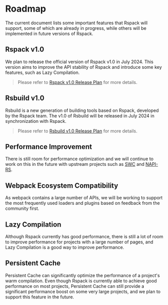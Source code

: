# Roadmap

The current document lists some important features that Rspack will support, some of which are already in progress, while others will be implemented in future versions of Rspack.

## Rspack v1.0

We plan to release the official version of Rspack v1.0 in July 2024. This version aims to improve the API stability of Rspack and introduce some key features, such as Lazy Compilation.

> Please refer to [Rspack v1.0 Release Plan](https://github.com/web-infra-dev/rspack/discussions/6315) for more details.

## Rsbuild v1.0

Rsbuild is a new generation of building tools based on Rspack, developed by the Rspack team. The v1.0 of Rsbuild will be released in July 2024 in synchronization with Rspack.

> Please refer to [Rsbuild v1.0 Release Plan](https://github.com/web-infra-dev/rsbuild/discussions/1678) for more details.

## Performance Improvement

There is still room for performance optimization and we will continue to work on this in the future with upstream projects such as [SWC](https://github.com/swc-project/swc) and [NAPI-RS](https://github.com/napi-rs/napi-rs).

## Webpack Ecosystem Compatibility

As webpack contains a large number of APIs, we will be working to support the most frequently used loaders and plugins based on feedback from the community first.

## Lazy Compilation

Although Rspack currently has good performance, there is still a lot of room to improve performance for projects with a large number of pages, and Lazy Compilation is a good way to improve performance.

## Persistent Cache

Persistent Cache can significantly optimize the performance of a project's warm compilation. Even though Rspack is currently able to achieve good performance on most projects, Persistent Cache can still provide a significant performance boost on some very large projects, and we plan to support this feature in the future.
